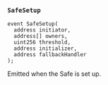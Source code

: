 ### `SafeSetup`

```solidity
event SafeSetup(
  address initiator,
  address[] owners,
  uint256 threshold,
  address initializer,
  address fallbackHandler
);
```

Emitted when the Safe is set up.
